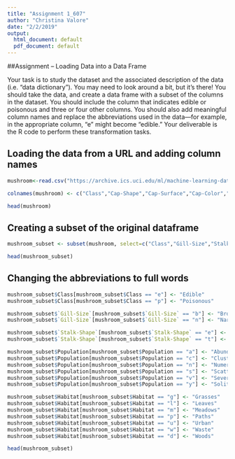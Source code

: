 ```yaml
---
title: "Assignment 1_607"
author: "Christina Valore"
date: "2/2/2019"
output:
  html_document: default
  pdf_document: default
---
```


##Assignment – Loading Data into a Data Frame

Your task is to study the dataset and the associated description of the data (i.e. “data dictionary”). You may need to look around a bit, but it’s there! You should take the data, and create a data frame with a subset of the columns in the dataset. You should include the column that indicates edible or poisonous and three or four other columns. You should also add meaningful column names and replace the abbreviations used in the data—for example, in the appropriate column, “e” might become “edible.” Your deliverable is the R code to perform these transformation tasks.


## Loading the data from a URL and adding column names

```r
mushroom<-read.csv("https://archive.ics.uci.edu/ml/machine-learning-databases/mushroom/agaricus-lepiota.data", header=FALSE, stringsAsFactors=FALSE)

colnames(mushroom) <- c("Class","Cap-Shape","Cap-Surface","Cap-Color","Bruises?","Odor","Gill-Attachment","Gill-Spacing","Gill-Size","Gill-Color","Stalk-Shape","Stalk-Root","Stalk-Surface-Above-Ring","Stalk-Surface-Below-Ring","Stalk-Color-Above-Ring","Stalk-Color-Below-Ring","Veil-Type","Veil-Color","Ring-Number","Ring-Type","Spore-Print-Color","Population","Habitat")

head(mushroom)

```

## Creating a subset of the original dataframe

```r
mushroom_subset <- subset(mushroom, select=c("Class","Gill-Size","Stalk-Shape", "Population","Habitat"))

head(mushroom_subset)
```

## Changing the abbreviations to full words

```r

mushroom_subset$Class[mushroom_subset$Class == "e"] <- "Edible"
mushroom_subset$Class[mushroom_subset$Class == "p"] <- "Poisonous"

mushroom_subset$`Gill-Size`[mushroom_subset$`Gill-Size` == "b"] <- "Broad"
mushroom_subset$`Gill-Size`[mushroom_subset$`Gill-Size` == "n"] <- "Narrow"

mushroom_subset$`Stalk-Shape`[mushroom_subset$`Stalk-Shape` == "e"] <- "Enlarging"
mushroom_subset$`Stalk-Shape`[mushroom_subset$`Stalk-Shape` == "t"] <- "Tapering"

mushroom_subset$Population[mushroom_subset$Population == "a"] <- "Abundant"
mushroom_subset$Population[mushroom_subset$Population == "c"] <- "Clustered"
mushroom_subset$Population[mushroom_subset$Population == "n"] <- "Numerous"
mushroom_subset$Population[mushroom_subset$Population == "s"] <- "Scattered"
mushroom_subset$Population[mushroom_subset$Population == "v"] <- "Several"
mushroom_subset$Population[mushroom_subset$Population == "y"] <- "Solitary"

mushroom_subset$Habitat[mushroom_subset$Habitat == "g"] <- "Grasses"
mushroom_subset$Habitat[mushroom_subset$Habitat == "l"] <- "Leaves"
mushroom_subset$Habitat[mushroom_subset$Habitat == "m"] <- "Meadows"
mushroom_subset$Habitat[mushroom_subset$Habitat == "p"] <- "Paths"
mushroom_subset$Habitat[mushroom_subset$Habitat == "u"] <- "Urban"
mushroom_subset$Habitat[mushroom_subset$Habitat == "w"] <- "Waste"
mushroom_subset$Habitat[mushroom_subset$Habitat == "d"] <- "Woods"

head(mushroom_subset)

```

